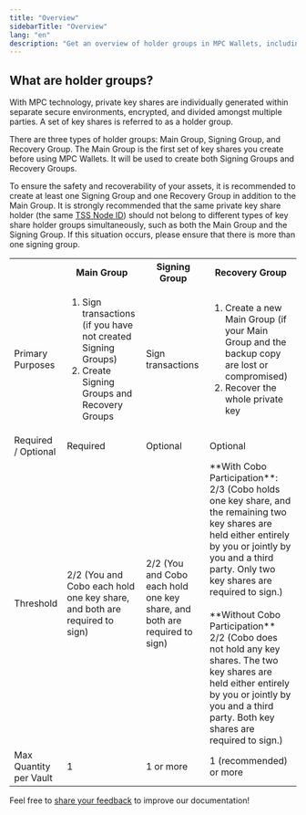 ```yaml
---
title: "Overview"
sidebarTitle: "Overview"
lang: "en"
description: "Get an overview of holder groups in MPC Wallets, including Main, Signing, and Recovery Groups."
---
```


## What are holder groups?

With MPC technology, private key shares are individually generated within separate secure environments, encrypted, and divided amongst multiple parties. A set of key shares is referred to as a holder group.

There are three types of holder groups: Main Group, Signing Group, and Recovery Group. The Main Group is the first set of key shares you create before using MPC Wallets. It will be used to create both Signing Groups and Recovery Groups.

<Note>To ensure the safety and recoverability of your assets, it is recommended to create at least one Signing Group and one Recovery Group in addition to the Main Group. It is strongly recommended that the same private key share holder (the same [TSS Node ID](/en/portal/glossary#tss-node)) should not belong to different types of key share holder groups simultaneously, such as both the Main Group and the Signing Group. If this situation occurs, please ensure that there is more than one signing group.</Note>

<table class="six-columns">
  <tr>
    <th></th>
    <th>Main Group</th>
    <th>Signing Group</th>
    <th>Recovery Group</th>
  </tr>
  <tr>
    <td>Primary Purposes</td>
    <td>
      <ol>
        <li>Sign transactions (if you have not created Signing Groups)</li>
        <li>Create Signing Groups and Recovery Groups</li>
      </ol>
    </td>
    <td>Sign transactions</td>
    <td>
      <ol>
        <li>Create a new Main Group (if your Main Group and the backup copy are lost or compromised)</li>
        <li>Recover the whole private key</li>
      </ol>
    </td>
  </tr>
  <tr>
    <td>Required / Optional</td>
    <td>Required</td>
    <td>Optional</td>
    <td>Optional</td>
  </tr>
  <tr>
    <td>Threshold</td>
    <td>2/2 (You and Cobo each hold one key share, and both are required to sign)</td>
    <td>2/2 (You and Cobo each hold one key share, and both are required to sign)</td>
    <td>**With Cobo Participation**:<br/>2/3 (Cobo holds one key share, and the remaining two key shares are held either entirely by you or jointly by you and a third party. Only two key shares are required to sign.)<br/><br/>**Without Cobo Participation**<br/>2/2 (Cobo does not hold any key shares. The two key shares are held either entirely by you or jointly by you and a third party. Both key shares are required to sign.)</td>
  </tr>
  <tr>
    <td>Max Quantity per Vault</td>
    <td>1</td>
    <td>1 or more</td>
    <td>1 (recommended) or more</td>
  </tr>
</table>

<Tip>Feel free to [share your feedback](https://forms.zohopublic.com/cobo/form/DocumentFeedbackForm/formperma/QvLOhxJv1_JMsJ-1dleZ8Itb_7rzN-LtgvsDdxosoVI?referrername=manuals) to improve our documentation!</Tip>